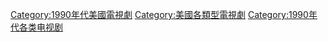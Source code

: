 
[[Category:1990年代美國電視劇|Category:1990年代美國電視劇]]
[[Category:美國各類型電視劇|Category:美國各類型電視劇]]
[[Category:1990年代各类电视剧|Category:1990年代各类电视剧]]